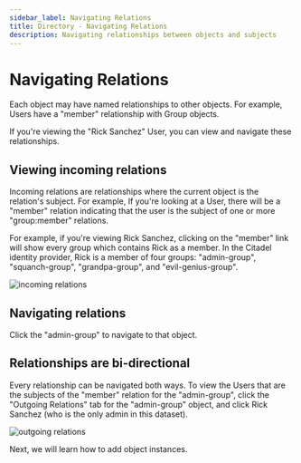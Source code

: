 ```yaml
---
sidebar_label: Navigating Relations
title: Directory - Navigating Relations
description: Navigating relationships between objects and subjects
---
```


# Navigating Relations

Each object may have named relationships to other objects. For example, Users have a "member" relationship with Group objects.

If you're viewing the "Rick Sanchez" User, you can view and navigate these relationships.

## Viewing incoming relations

Incoming relations are relationships where the current object is the relation's subject. For example,
If you're looking at a User, there will be a "member" relation indicating that the user is the subject of one or more
"group:member" relations.

For example, if you're viewing Rick Sanchez, clicking on the "member" link will show every group which contains Rick as a member.
In the Citadel identity provider, Rick is a member of four groups: "admin-group", "squanch-group", "grandpa-group", and "evil-genius-group".

![incoming relations](/incoming-relations.png)

## Navigating relations

Click the "admin-group" to navigate to that object.

## Relationships are bi-directional

Every relationship can be navigated both ways. To view the Users that are the subjects of the "member" relation for the "admin-group",
click the "Outgoing Relations" tab for the "admin-group" object, and click Rick Sanchez (who is the only admin in this dataset).

![outgoing relations](/outgoing-relations.png)

Next, we will learn how to add object instances.
